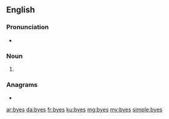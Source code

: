 ==English==

===Pronunciation===
* {{rhymes|aɪz|lang=en}}

===Noun===
{{head|en|noun plural form}}

# {{plural of|bye|lang=en}}

===Anagrams===
* {{l|en|beys}}

[[ar:byes]]
[[da:byes]]
[[fr:byes]]
[[ku:byes]]
[[mg:byes]]
[[my:byes]]
[[simple:byes]]